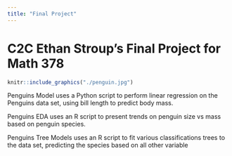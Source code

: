 ```yaml
---
title: "Final Project"
---
```


# C2C Ethan Stroup's Final Project for Math 378

```r
knitr::include_graphics("./penguin.jpg")
```

Penguins Model uses a Python script to perform linear regression on the Penguins data set, using bill length to predict body mass.

Penguins EDA uses an R script to present trends on penguin size vs mass based on penguin species.

Penguins Tree Models uses an R script to fit various classifications trees to the data set, predicting the species based on all other variable
